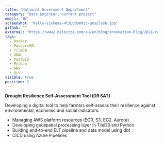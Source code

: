 ```yaml
---
title: "National Government Department"
category: "Data Engineer, Current project"
emoji: "🟢"
screenshot: "kelly-sikkema-Hl3LUdyKRic-unsplash.jpg"
github: ""
external: "https://www2.deloitte.com/au/en/blog/innovation-blog/2021/rain-hail-or-shine-empowering-farmers-to-thrive-in-any-weather.html"
tags:
  - Docker
  - PostgreSQL
  - TileDB
  - GDAL
  - PostGIS
  - Python
  - AWS
  - Git
visible: true
position: 2
---
```


**Drought Resilience Self-Assessment Tool (DR SAT)**

Developing a digital tool to help farmers self-assess their resilience 
against environmental, economic and social indicators.
- Managing AWS platform resources (ECR, S3, EC2, Aurora) 
- Developing geospatial processing layer in TileDB and Python
- Building end-to-end ELT pipeline and data model using dbt
- CICD using Azure Pipelines
